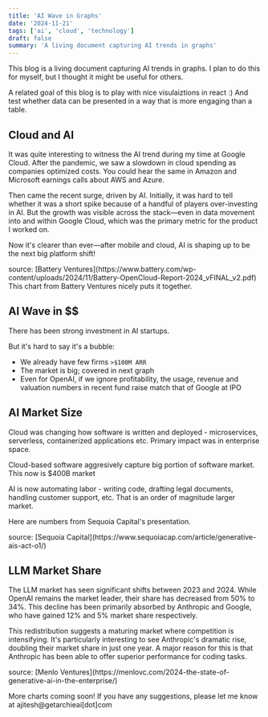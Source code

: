 ```yaml
---
title: 'AI Wave in Graphs'
date: '2024-11-21'
tags: ['ai', 'cloud', 'technology']
draft: false
summary: 'A living document capturing AI trends in graphs'
---
```


This blog is a living document capturing AI trends in graphs. I plan to do this for myself, but I thought it might be useful for others.

A related goal of this blog is to play with nice visulaiztions in react :) And test whether data can be presented in a way that is more engaging than a table.

## Cloud and AI

It was quite interesting to witness the AI trend during my time at Google Cloud. After the pandemic, we saw a slowdown in cloud spending as companies optimized costs. You could hear the same in Amazon and Microsoft earnings calls about AWS and Azure.

Then came the recent surge, driven by AI. Initially, it was hard to tell whether it was a short spike because of a handful of players over-investing in AI. But the growth was visible across the stack—even in data movement into and within Google Cloud, which was the primary metric for the product I worked on.

Now it's clearer than ever—after mobile and cloud, AI is shaping up to be the next big platform shift!

<CloudRevenue />
source: [Battery
Ventures](https://www.battery.com/wp-content/uploads/2024/11/Battery-OpenCloud-Report-2024_vFINAL_v2.pdf)
This chart from Battery Ventures nicely puts it together.

## AI Wave in $$

There has been strong investment in AI startups.

But it's hard to say it's a bubble:

- We already have few firms `>$100M ARR`
- The market is big; covered in next graph
- Even for OpenAI, if we ignore profitability, the usage, revenue and valuation numbers in recent fund raise match that of Google at IPO

<InvestmentMetrics />

## AI Market Size

Cloud was changing how software is written and deployed - microservices, serverless, containerized applications etc. Primary impact was in enterprise space.

Cloud-based software aggresively capture big portion of software market. This now is $400B market

AI is now automating labor - writing code, drafting legal documents, handling customer support, etc. That is an order of magnitude larger market.

Here are numbers from Sequoia Capital's presentation.

<MarketComparison />
source: [Sequoia Capital](https://www.sequoiacap.com/article/generative-ais-act-o1/)

## LLM Market Share

The LLM market has seen significant shifts between 2023 and 2024. While OpenAI remains the market leader, their share has decreased from 50% to 34%. This decline has been primarily absorbed by Anthropic and Google, who have gained 12% and 5% market share respectively.

This redistribution suggests a maturing market where competition is intensifying. It's particularly interesting to see Anthropic's dramatic rise, doubling their market share in just one year. A major reason for this is that Anthropic has been able to offer superior performance for coding tasks.

<LLMMarketShare />
source: [Menlo Ventures](https://menlovc.com/2024-the-state-of-generative-ai-in-the-enterprise/)

More charts coming soon! If you have any suggestions, please let me know at ajitesh@getarchieai[dot]com
